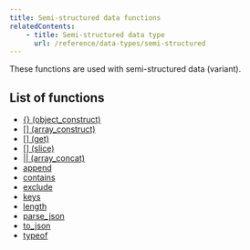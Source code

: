 ```yaml
---
title: Semi-structured data functions
relatedContents:
    - title: Semi-structured data type
      url: /reference/data-types/semi-structured
---
```


These functions are used with semi-structured data (variant).

## List of functions

* [\{\} (object_construct)](/reference/functions/semi-structured-data/object_construct)
* [[] (array_construct)](/reference/functions/semi-structured-data/array_construct)
* [[] (get)](/reference/functions/semi-structured-data/get)
* [[] (slice)](/reference/functions/semi-structured-data/slice)
* [|| (array_concat)](/reference/functions/semi-structured-data/concat)
* [append](/reference/functions/semi-structured-data/append)
* [contains](/reference/functions/semi-structured-data/contains)
* [exclude](/reference/functions/semi-structured-data/exclude)
* [keys](/reference/functions/semi-structured-data/keys)
* [length](/reference/functions/semi-structured-data/length)
* [parse_json](/reference/functions/semi-structured-data/parse_json)
* [to_json](/reference/functions/semi-structured-data/to_json)
* [typeof](/reference/functions/semi-structured-data/typeof)
